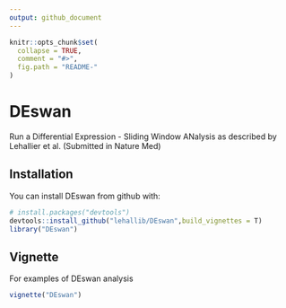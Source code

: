 ```yaml
---
output: github_document
---
```


<!-- README.md is generated from README.Rmd. Please edit that file -->

```r
knitr::opts_chunk$set(
  collapse = TRUE,
  comment = "#>",
  fig.path = "README-"
)
```

# DEswan

Run a Differential Expression - Sliding Window ANalysis as described by Lehallier et al. (Submitted in Nature Med)

## Installation

You can install DEswan from github with:

```r
# install.packages("devtools")
devtools::install_github("lehallib/DEswan",build_vignettes = T)
library("DEswan")
```

## Vignette

For examples of DEswan analysis
```r
vignette("DEswan")
```
